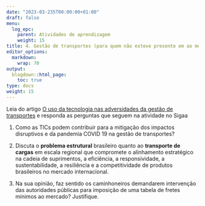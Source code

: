 ```yaml
---
date: "2023-03-235T00:00:00+01:00"
draft: false
menu:
  log_epc:
    parent: Atividades de aprendizagem
    weight: 15
title: 4. Gestão de transportes (para quem não esteve presente em ao menos dois encontros)
editor_options: 
  markdown: 
    wrap: 70
output: 
  blogdown::html_page:
    toc: true
type: docs
weight: 15
---
```



Leia do artigo [O uso da tecnologia nas adversidades da gestão de transportes](https://github.com/retaoliveira/relements/raw/main/texto/ti_transportes.pdf) e responda as perguntas que seguem na atividade no Sigaa

1. Como as TICs podem contribuir para a mitigação dos impactos disruptivos e da pandemia COVID 19 na gestão de transportes?

2. Discuta o **problema estrutural** brasileiro quanto ao **transporte de cargas** em escala regional que compromete o alinhamento estratégico na cadeia de suprimentos, a eficiência, a responsividade, a sustentabilidade, a resiliência e a competitividade de produtos brasileiros no mercado internacional.

3. Na sua opinião, faz sentido os caminhoneiros demandarem intervenção das autoridades públicas para imposição de uma tabela de fretes mínimos ao mercado? Justifique. 
